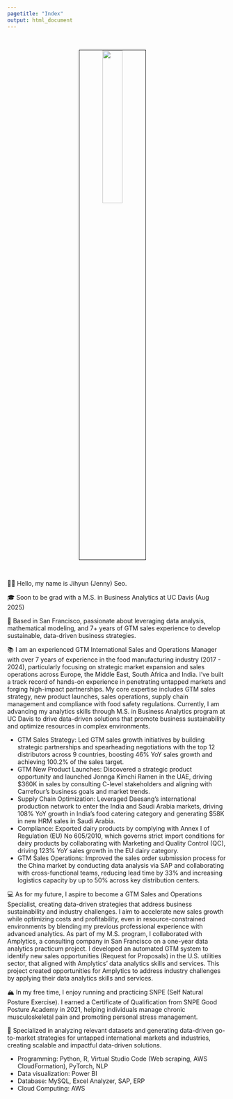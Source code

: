 ```yaml
---
pagetitle: "Index"
output: html_document
---
```


<link rel="stylesheet" href="styles.css" type="text/css">
<link rel="stylesheet" href="site_libs/academicons-1.9.1/css/academicons.min.css"/>

<br>

<p align="center">
<img src="images/Jenny_new_image.jpg" style="width:30%; border:0.5px solid; margin-right: 20px" align="center">
</p>
<br>

👋🏽 Hello, my name is Jihyun (Jenny) Seo. 

🎓 Soon to be grad with a M.S. in Business Analytics at UC Davis (Aug 2025)

🌇 Based in San Francisco, passionate about leveraging data analysis, mathematical modeling, and 7+ years of GTM sales experience to develop sustainable, data-driven business strategies. 

📚 I am an experienced GTM International Sales and Operations Manager with over 7 years of experience in the food manufacturing industry (2017 - 2024), particularly focusing on strategic market expansion and sales operations across Europe, the Middle East, South Africa and India. I've built a track record of hands-on experience in penetrating untapped markets and forging high-impact partnerships. My core expertise includes GTM sales strategy, new product launches, sales operations, supply chain management and compliance with food safety regulations. Currently, I am advancing my analytics skills through M.S. in Business Analytics program at UC Davis to drive data-driven solutions that promote business sustainability and optimize resources in complex environments. 

+  GTM Sales Strategy: Led GTM sales growth initiatives by building strategic partnerships and spearheading negotiations with the top 12 distributors across 9 countries, boosting 46% YoY sales growth and achieving 100.2% of the sales target.
+  GTM New Product Launches: Discovered a strategic product opportunity and launched Jonnga Kimchi Ramen in the UAE, driving $360K in sales by consulting C-level stakeholders and aligning with Carrefour’s business goals and market trends.
+  Supply Chain Optimization: Leveraged Daesang’s international production network to enter the India and Saudi Arabia markets, driving 108% YoY growth in India’s food catering category and generating $58K in new HRM sales in Saudi Arabia.
+  Compliance: Exported dairy products by complying with Annex I of Regulation (EU) No 605/2010, which governs strict import conditions for dairy products by collaborating with Marketing and Quality Control (QC), driving 123% YoY sales growth in the EU dairy category.
+  GTM Sales Operations: Improved the sales order submission process for the China market by conducting data analysis via SAP and collaborating with cross-functional teams, reducing lead time by 33% and increasing logistics capacity by up to 50% across key distribution centers. 

💻 As for my future, I aspire to become a GTM Sales and Operations Specialist, creating data-driven strategies that address business sustainability and industry challenges. I aim to accelerate new sales growth while optimizing costs and profitability, even in resource-constrained environments by blending my previous professional experience with advanced analytics. As part of my M.S. program, I collaborated with Amplytics, a consulting company in San Francisco on a one-year data analytics practicum project. I developed an automated GTM system to identify new sales opportunities (Request for Proposals) in the U.S. utilities sector, that aligned with Amplytics' data analytics skills and services. This project created opportunities for Amplytics to address industry challenges by applying their data analytics skills and services. 

🏔 In my free time, I enjoy running and practicing SNPE (Self Natural Posture Exercise).
I earned a Certificate of Qualification from SNPE Good Posture Academy in 2021, helping individuals manage chronic musculoskeletal pain and promoting personal stress management.

💪 Specialized in analyzing relevant datasets and generating data-driven go-to-market strategies for untapped international markets and industries, creating scalable and impactful data-driven solutions. 

+ Programming: Python, R, Virtual Studio Code (Web scraping, AWS CloudFormation), PyTorch, NLP
+ Data visualization: Power BI 
+ Database: MySQL, Excel Analyzer, SAP, ERP
+ Cloud Computing: AWS